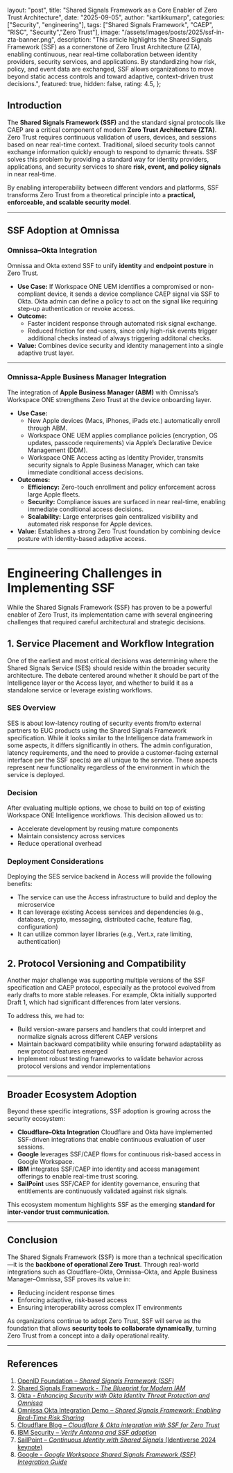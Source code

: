   layout: "post",
  title: "Shared Signals Framework as a Core Enabler of Zero Trust Architecture",
  date: "2025-09-05",
  author: "kartikkumarp",
  categories: ["Security", "engineering"],
  tags: ["Shared Signals Framework", "CAEP", "RISC", "Security","Zero Trust"],
  image: "/assets/images/posts/2025/ssf-in-zta-banner.png",
  description:
    "This article highlights the Shared Signals Framework (SSF) as a cornerstone of Zero Trust Architecture (ZTA), enabling continuous, near real-time collaboration between identity providers, security services, and applications. By standardizing how risk, policy, and event data are exchanged, SSF allows organizations to move beyond static access controls and toward adaptive, context-driven trust decisions.",
  featured: true,
  hidden: false,
  rating: 4.5,
};


## Introduction
The **Shared Signals Framework (SSF)** and the standard signal protocols like CAEP are a critical component of modern **Zero Trust Architecture (ZTA)**. Zero Trust requires continuous validation of users, devices, and sessions based on near real-time context. Traditional, siloed security tools cannot exchange information quickly enough to respond to dynamic threats. SSF solves this problem by providing a standard way for identity providers, applications, and security services to share **risk, event, and policy signals** in near real-time.  

By enabling interoperability between different vendors and platforms, SSF transforms Zero Trust from a theoretical principle into a **practical, enforceable, and scalable security model**.

---

## SSF Adoption at Omnissa


### Omnissa–Okta Integration
Omnissa and Okta extend SSF to unify **identity** and **endpoint posture** in Zero Trust.  
- **Use Case:** If Workspace ONE UEM identifies a compromised or non-compliant device, it sends a device compliance CAEP signal via SSF to Okta. Okta admin can define a policy to act on the signal like requiring step-up authentication or revoke access.  
- **Outcome:**  
  - Faster incident response through automated risk signal exchange.  
  - Reduced friction for end-users, since only high-risk events trigger additional checks instead of always triggering additonal checks.  
- **Value:** Combines device security and identity management into a single adaptive trust layer.  

---

### Omnissa-Apple Business Manager Integration
The integration of **Apple Business Manager (ABM)** with Omnissa’s Workspace ONE strengthens Zero Trust at the device onboarding layer.  
- **Use Case:**  
  - New Apple devices (Macs, iPhones, iPads etc.) automatically enroll through ABM.  
  - Workspace ONE UEM applies compliance policies (encryption, OS updates, passcode requirements) via Apple’s Declarative Device Management (DDM).  
  - Workspace ONE Access acting as Identity Provider, transmits security signals to Apple Business Manager, which can take immediate conditional access decisions.
- **Outcomes:**  
  - **Efficiency:** Zero-touch enrollment and policy enforcement across large Apple fleets.  
  - **Security:** Compliance issues are surfaced in near real-time, enabling immediate conditional access decisions.  
  - **Scalability:** Large enterprises gain centralized visibility and automated risk response for Apple devices.  
- **Value:** Establishes a strong Zero Trust foundation by combining device posture with identity-based adaptive access.  

---

# Engineering Challenges in Implementing SSF

While the Shared Signals Framework (SSF) has proven to be a powerful enabler of Zero Trust, its implementation came with several engineering challenges that required careful architectural and strategic decisions.

## 1. Service Placement and Workflow Integration

One of the earliest and most critical decisions was determining where the Shared Signals Service (SES) should reside within the broader security architecture. The debate centered around whether it should be part of the Intelligence layer or the Access layer, and whether to build it as a standalone service or leverage existing workflows.

### SES Overview

SES is about low-latency routing of security events from/to external partners to EUC products using the Shared Signals Framework specification. While it looks similar to the Intelligence data framework in some aspects, it differs significantly in others. The admin configuration, latency requirements, and the need to provide a customer-facing external interface per the SSF spec(s) are all unique to the service. These aspects represent new functionality regardless of the environment in which the service is deployed.

### Decision

After evaluating multiple options, we chose to build on top of existing Workspace ONE Intelligence workflows. This decision allowed us to:

- Accelerate development by reusing mature components  
- Maintain consistency across services  
- Reduce operational overhead  

### Deployment Considerations

Deploying the SES service backend in Access will provide the following benefits:

- The service can use the Access infrastructure to build and deploy the microservice  
- It can leverage existing Access services and dependencies (e.g., database, crypto, messaging, distributed cache, feature flag, configuration)  
- It can utilize common layer libraries (e.g., Vert.x, rate limiting, authentication)


## 2. Protocol Versioning and Compatibility

Another major challenge was supporting multiple versions of the SSF specification and CAEP protocol, especially as the protocol evolved from early drafts to more stable releases. For example, Okta initially supported Draft 1, which had significant differences from later versions.

To address this, we had to:

- Build version-aware parsers and handlers that could interpret and normalize signals across different CAEP versions  
- Maintain backward compatibility while ensuring forward adaptability as new protocol features emerged  
- Implement robust testing frameworks to validate behavior across protocol versions and vendor implementations  

---

## Broader Ecosystem Adoption
Beyond these specific integrations, SSF adoption is growing across the security ecosystem:  
- **Cloudflare–Okta Integration** Cloudflare and Okta have implemented SSF-driven integrations that enable continuous evaluation of user sessions.  
- **Google** leverages SSF/CAEP flows for continuous risk-based access in Google Workspace.  
- **IBM** integrates SSF/CAEP into identity and access management offerings to enable real-time trust scoring.  
- **SailPoint** uses SSF/CAEP for identity governance, ensuring that entitlements are continuously validated against risk signals.  

This ecosystem momentum highlights SSF as the emerging **standard for inter-vendor trust communication**.

---

## Conclusion
The Shared Signals Framework (SSF) is more than a technical specification—it is the **backbone of operational Zero Trust**. Through real-world integrations such as Cloudflare–Okta, Omnissa–Okta, and Apple Business Manager–Omnissa, SSF proves its value in:  
- Reducing incident response times  
- Enforcing adaptive, risk-based access  
- Ensuring interoperability across complex IT environments  

As organizations continue to adopt Zero Trust, SSF will serve as the foundation that allows **security tools to collaborate dynamically**, turning Zero Trust from a concept into a daily operational reality.  

---

## References
1. [OpenID Foundation – *Shared Signals Framework (SSF)*](https://openid.net/wg/sse/)  
2. [Shared Signals Framework - *The Blueprint for Modern IAM*](https://openid.net/shared-signals-framework-the-blueprint-for-modern-iam-part-1-of-4/)
3. [Okta - *Enhancing Security with Okta Identity Threat Protection and Omnissa*](https://support.okta.com/help/s/article/enhancing-security-with-okta-identity-threat-protection-and-omnissa?language=en_US)  
4. [Omnissa Okta Integration Demo – *Shared Signals Framework: Enabling Real-Time Risk Sharing*](https://www.youtube.com/watch?v=7OvvtDWjfJQ)  
5. [Cloudflare Blog – *Cloudflare & Okta integration with SSF for Zero Trust*](https://blog.cloudflare.com/protect-against-identity-based-attacks-by-sharing-cloudflare-user-risk-with-okta)  
6. [IBM Security – *Verify Antenna and SSF adoption*](https://www.ibm.com/docs/en/security-verify?topic=integrations-verify-antenna)  
7. [SailPoint – *Continuous Identity with Shared Signals* (Identiverse 2024 keynote)](https://www.sailpoint.com/blog/real-time-signals-continuous-identity-identiverse)  
8. [Google -  *Google Workspace Shared Signals Framework (SSF) Integration Guide*](https://developers.google.com/workspace/shared-signals/api/ssf-api)  
